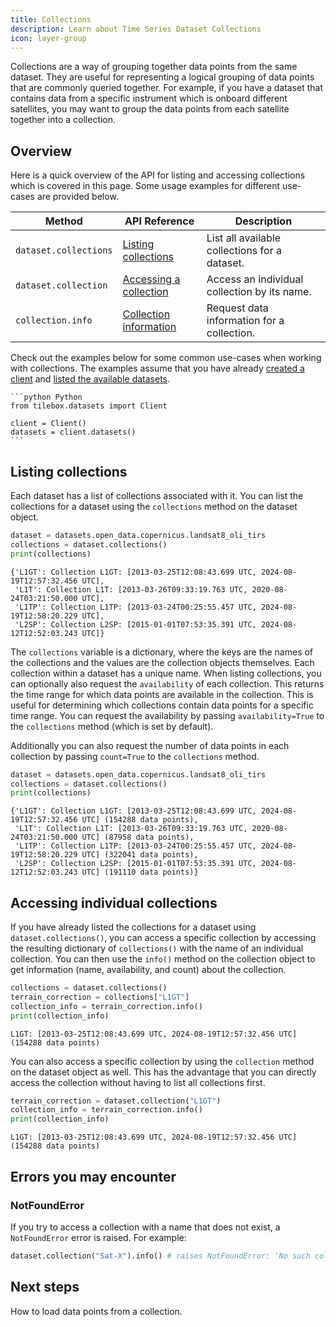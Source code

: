 ```yaml
---
title: Collections
description: Learn about Time Series Dataset Collections
icon: layer-group
---
```


Collections are a way of grouping together data points from the same dataset. They are useful for representing
a logical grouping of data points that are commonly queried together. For example, if you have a dataset
that contains data from a specific instrument which is onboard different satellites, you may want to group the data
points from each satellite together into a collection.

## Overview

Here is a quick overview of the API for listing and accessing collections which is covered in this page.
Some usage examples for different use-cases are provided below.

| Method                | API Reference                                                          | Description                                   |
| --------------------- | ---------------------------------------------------------------------- | --------------------------------------------- |
| `dataset.collections` | [Listing collections](/api-reference/datasets/listing-collection)      | List all available collections for a dataset. |
| `dataset.collection`  | [Accessing a collection](/api-reference/datasets/accessing-collection) | Access an individual collection by its name.  |
| `collection.info`     | [Collection information](/api-reference/datasets/collection-info)      | Request data information for a collection.    |

Check out the examples below for some common use-cases when working with collections. The examples
assume that you have already [created a client](/datasets/introduction#creating-a-datasets-client) and
[listed the available datasets](/api-reference/datasets/listing-datasets).

<CodeGroup>

    ```python Python
    from tilebox.datasets import Client

    client = Client()
    datasets = client.datasets()
    ```
    
</CodeGroup>

## Listing collections

Each dataset has a list of collections associated with it. You can list the collections for a dataset using the
`collections` method on the dataset object.

<CodeGroup>
  
  ```python Python
  dataset = datasets.open_data.copernicus.landsat8_oli_tirs
  collections = dataset.collections()
  print(collections)
  ```
  
</CodeGroup>

```plaintext Output
{'L1GT': Collection L1GT: [2013-03-25T12:08:43.699 UTC, 2024-08-19T12:57:32.456 UTC],
 'L1T': Collection L1T: [2013-03-26T09:33:19.763 UTC, 2020-08-24T03:21:50.000 UTC],
 'L1TP': Collection L1TP: [2013-03-24T00:25:55.457 UTC, 2024-08-19T12:58:20.229 UTC],
 'L2SP': Collection L2SP: [2015-01-01T07:53:35.391 UTC, 2024-08-12T12:52:03.243 UTC]}
```

The `collections` variable is a dictionary, where the keys are the names of the collections and the values are
the collection objects themselves. Each collection within a dataset has a unique name. When listing collections, you
can optionally also request the `availability` of each collection. This returns the time range for which data points
are available in the collection. This is useful for determining which collections contain data points for a specific
time range. You can request the availability by passing `availability=True` to the `collections` method (which is set by default).

Additionally you can also request the number of data points in each collection by passing `count=True` to the `collections`
method.

<CodeGroup>
  
  ```python Python
  dataset = datasets.open_data.copernicus.landsat8_oli_tirs
  collections = dataset.collections()
  print(collections)
  ```
  
</CodeGroup>

```plaintext Output
{'L1GT': Collection L1GT: [2013-03-25T12:08:43.699 UTC, 2024-08-19T12:57:32.456 UTC] (154288 data points),
 'L1T': Collection L1T: [2013-03-26T09:33:19.763 UTC, 2020-08-24T03:21:50.000 UTC] (87958 data points),
 'L1TP': Collection L1TP: [2013-03-24T00:25:55.457 UTC, 2024-08-19T12:58:20.229 UTC] (322041 data points),
 'L2SP': Collection L2SP: [2015-01-01T07:53:35.391 UTC, 2024-08-12T12:52:03.243 UTC] (191110 data points)}
```

## Accessing individual collections

If you have already listed the collections for a dataset using `dataset.collections()`, you can access a
specific collection by accessing the resulting dictionary of `collections()` with the name of an individual collection.
You can then use the `info()` method on the collection object to get information
(name, availability, and count) about the collection.

<CodeGroup>
  
  ```python Python
  collections = dataset.collections()
  terrain_correction = collections["L1GT"]
  collection_info = terrain_correction.info()
  print(collection_info)
  ```
  
</CodeGroup>

```plaintext Output
L1GT: [2013-03-25T12:08:43.699 UTC, 2024-08-19T12:57:32.456 UTC] (154288 data points)
```

You can also access a specific collection by using the `collection` method on the dataset object as well.
This has the advantage that you can directly access the collection without having to list all collections first.

<CodeGroup>
  
  ```python Python
  terrain_correction = dataset.collection("L1GT")
  collection_info = terrain_correction.info()
  print(collection_info)
  ```
  
</CodeGroup>

```plaintext Output
L1GT: [2013-03-25T12:08:43.699 UTC, 2024-08-19T12:57:32.456 UTC] (154288 data points)
```

## Errors you may encounter

### NotFoundError

If you try to access a collection with a name that does not exist, a `NotFoundError` error is raised. For example:

<CodeGroup>

```python Python
dataset.collection("Sat-X").info() # raises NotFoundError: 'No such collection Sat-X'
```

</CodeGroup>

## Next steps

<CardGroup cols={2}>
  <Card title="Loading Data" icon="download" href="/datasets/loading-data" horizontal>
    How to load data points from a collection.
  </Card>
</CardGroup>
